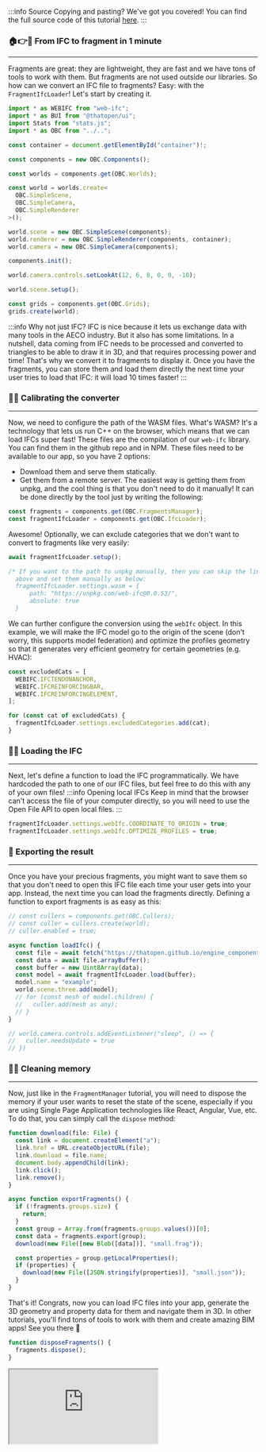 :::info Source
Copying and pasting? We've got you covered! You can find the full source code of this tutorial [here](https://github.com/ThatOpen/engine_components/blob/main/packages/core/src/fragments/IfcLoader/example.ts).
:::

### 🏠👉🤖 From IFC to fragment in 1 minute
___
Fragments are great: they are lightweight, they are fast and we
have tons of tools to work with them. But fragments are not used
outside our libraries. So how can we convert an IFC file to fragments?
Easy: with the `FragmentIfcLoader`! Let's start by creating it.

```js
import * as WEBIFC from "web-ifc";
import * as BUI from "@thatopen/ui";
import Stats from "stats.js";
import * as OBC from "../..";

const container = document.getElementById("container")!;

const components = new OBC.Components();

const worlds = components.get(OBC.Worlds);

const world = worlds.create<
  OBC.SimpleScene,
  OBC.SimpleCamera,
  OBC.SimpleRenderer
>();

world.scene = new OBC.SimpleScene(components);
world.renderer = new OBC.SimpleRenderer(components, container);
world.camera = new OBC.SimpleCamera(components);

components.init();

world.camera.controls.setLookAt(12, 6, 8, 0, 0, -10);

world.scene.setup();

const grids = components.get(OBC.Grids);
grids.create(world);
```
:::info Why not just IFC?
IFC is nice because it lets us exchange data with many tools in the
AECO industry. But it also has some limitations. In a nutshell,
data coming from IFC needs to be processed and converted to triangles
to be able to draw it in 3D, and that requires processing power
and time! That's why we convert it to fragments to display it.
Once you have the fragments, you can store them and load them
directly the next time your user tries to load that IFC: it will
load 10 times faster!
:::
### 🔭🔧 Calibrating the converter
___
Now, we need to configure the path of the WASM files. What's WASM?
It's a technology that lets us run C++ on the browser, which means
that we can load IFCs super fast! These files are the compilation of
our `web-ifc` library. You can find them in the github repo and in NPM.
These files need to be available to our app, so you have 2 options:
- Download them and serve them statically.
- Get them from a remote server.
The easiest way is getting them from unpkg, and the cool thing is that
you don't need to do it manually! It can be done directly by the tool
just by writing the following:

```js
const fragments = components.get(OBC.FragmentsManager);
const fragmentIfcLoader = components.get(OBC.IfcLoader);
```
Awesome! Optionally, we can exclude categories that we don't want
to convert to fragments like very easily:

```js
await fragmentIfcLoader.setup();

/* If you want to the path to unpkg manually, then you can skip the line
  above and set them manually as below:
  fragmentIfcLoader.settings.wasm = {
      path: "https://unpkg.com/web-ifc@0.0.53/",
      absolute: true
  }
```
We can further configure the conversion using the `webIfc` object.
In this example, we will make the IFC model go to the origin of
the scene (don't worry, this supports model federation) and
optimize the profiles geometry so that it generates very
efficient geometry for certain geometries (e.g. HVAC):

```js
const excludedCats = [
  WEBIFC.IFCTENDONANCHOR,
  WEBIFC.IFCREINFORCINGBAR,
  WEBIFC.IFCREINFORCINGELEMENT,
];

for (const cat of excludedCats) {
  fragmentIfcLoader.settings.excludedCategories.add(cat);
}
```
### 🚗🔥 Loading the IFC
___
Next, let's define a function to load the IFC programmatically.
We have hardcoded the path to one of our IFC files, but feel free
to do this with any of your own files!
:::info Opening local IFCs
Keep in mind that the browser can't access the file of your
computer directly, so you will need to use the Open File API to
open local files.
:::

```js
fragmentIfcLoader.settings.webIfc.COORDINATE_TO_ORIGIN = true;
fragmentIfcLoader.settings.webIfc.OPTIMIZE_PROFILES = true;
```
### 🎁 Exporting the result
___
Once you have your precious fragments, you might want to save them
so that you don't need to open this IFC file each time your user
gets into your app. Instead, the next time you can load the
fragments directly. Defining a function to export fragments
is as easy as this:

```js
// const cullers = components.get(OBC.Cullers);
// const culler = cullers.create(world);
// culler.enabled = true;

async function loadIfc() {
  const file = await fetch("https://thatopen.github.io/engine_components/resources/small.ifc");
  const data = await file.arrayBuffer();
  const buffer = new Uint8Array(data);
  const model = await fragmentIfcLoader.load(buffer);
  model.name = "example";
  world.scene.three.add(model);
  // for (const mesh of model.children) {
  //   culler.add(mesh as any);
  // }
}

// world.camera.controls.addEventListener("sleep", () => {
//   culler.needsUpdate = true
// })
```
### 🧠🧼 Cleaning memory
___
Now, just like in the `FragmentManager` tutorial, you will need
to dispose the memory if your user wants to reset the state of the
scene, especially if you are using Single Page Application
technologies like React, Angular, Vue, etc. To do that, you
can simply call the `dispose` method:

```js
function download(file: File) {
  const link = document.createElement("a");
  link.href = URL.createObjectURL(file);
  link.download = file.name;
  document.body.appendChild(link);
  link.click();
  link.remove();
}

async function exportFragments() {
  if (!fragments.groups.size) {
    return;
  }
  const group = Array.from(fragments.groups.values())[0];
  const data = fragments.export(group);
  download(new File([new Blob([data])], "small.frag"));

  const properties = group.getLocalProperties();
  if (properties) {
    download(new File([JSON.stringify(properties)], "small.json"));
  }
}
```
That's it! Congrats, now you can load IFC files into your app,
generate the 3D geometry and property data for them and navigate
them in 3D. In other tutorials, you'll find tons of tools to
work with them and create amazing BIM apps! See you there 💪

```js
function disposeFragments() {
  fragments.dispose();
}
```



<iframe src="https://thatopen.github.io/engine_components/examples/IfcLoader"></iframe>